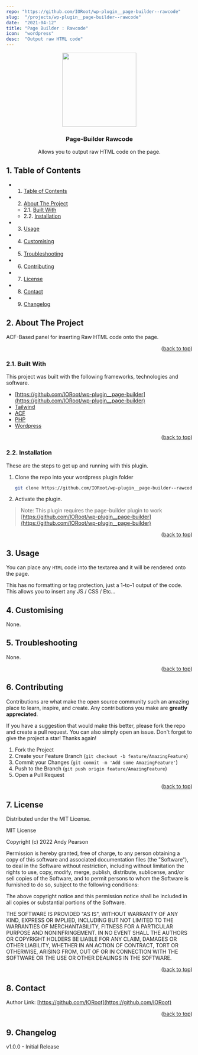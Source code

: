 ```yaml
---
repo: "https://github.com/IORoot/wp-plugin__page-builder--rawcode"
slug:  "/projects/wp-plugin__page-builder--rawcode"
date:  "2021-04-12"
title: "Page Builder : Rawcode"
icon:  "wordpress"
desc:  "Output raw HTML code"
---
```


<div id="top"></div>

<div align="center">

<img src="https://svg-rewriter.sachinraja.workers.dev/?url=https%3A%2F%2Fcdn.jsdelivr.net%2Fnpm%2F%40mdi%2Fsvg%406.7.96%2Fsvg%2Fxml.svg&fill=%239A3412&width=200px&height=200px" style="width:200px;"/>

<h3 align="center">Page-Builder Rawcode</h3>

<p align="center">
    Allows you to output raw HTML code on the page.
</p>    
</div>

##  1. <a name='TableofContents'></a>Table of Contents


* 1. [Table of Contents](#TableofContents)
* 2. [About The Project](#AboutTheProject)
	* 2.1. [Built With](#BuiltWith)
	* 2.2. [Installation](#Installation)
* 3. [Usage](#Usage)
* 4. [Customising](#Customising)
* 5. [Troubleshooting](#Troubleshooting)
* 6. [Contributing](#Contributing)
* 7. [License](#License)
* 8. [Contact](#Contact)
* 9. [Changelog](#Changelog)



##  2. <a name='AboutTheProject'></a>About The Project

ACF-Based panel for inserting Raw HTML code onto the page.

<p align="right">(<a href="#top">back to top</a>)</p>


###  2.1. <a name='BuiltWith'></a>Built With

This project was built with the following frameworks, technologies and software.

* [https://github.com/IORoot/wp-plugin__page-builder](https://github.com/IORoot/wp-plugin__page-builder)
* [Tailwind](https://tailwindcss.com/)
* [ACF](https://advancedcustomfields.com/)
* [PHP](https://php.net/)
* [Wordpress](https://wordpress.org/)

<p align="right">(<a href="#top">back to top</a>)</p>


###  2.2. <a name='Installation'></a>Installation


These are the steps to get up and running with this plugin.

1. Clone the repo into your wordpress plugin folder
    ```bash
    git clone https://github.com/IORoot/wp-plugin__page-builder--rawcode ./wp-content/plugins/page-builder-rawcode
    ```
1. Activate the plugin.


> Note: This plugin requires the page-builder plugin to work [https://github.com/IORoot/wp-plugin__page-builder](https://github.com/IORoot/wp-plugin__page-builder)

<p align="right">(<a href="#top">back to top</a>)</p>

##  3. <a name='Usage'></a>Usage

You can place any `HTML` code into the textarea and it will be rendered onto the page. 

This has no formatting or tag protection, just a 1-to-1 output of the code. This allows you to insert any JS / CSS / Etc...

##  4. <a name='Customising'></a>Customising

None.

##  5. <a name='Troubleshooting'></a>Troubleshooting

None.

<p align="right">(<a href="#top">back to top</a>)</p>


##  6. <a name='Contributing'></a>Contributing

Contributions are what make the open source community such an amazing place to learn, inspire, and create. Any contributions you make are **greatly appreciated**.

If you have a suggestion that would make this better, please fork the repo and create a pull request. You can also simply open an issue.
Don't forget to give the project a star! Thanks again!

1. Fork the Project
2. Create your Feature Branch (`git checkout -b feature/AmazingFeature`)
3. Commit your Changes (`git commit -m 'Add some AmazingFeature'`)
4. Push to the Branch (`git push origin feature/AmazingFeature`)
5. Open a Pull Request

<p align="right">(<a href="#top">back to top</a>)</p>



##  7. <a name='License'></a>License

Distributed under the MIT License.

MIT License

Copyright (c) 2022 Andy Pearson

Permission is hereby granted, free of charge, to any person obtaining a copy
of this software and associated documentation files (the "Software"), to deal
in the Software without restriction, including without limitation the rights
to use, copy, modify, merge, publish, distribute, sublicense, and/or sell
copies of the Software, and to permit persons to whom the Software is
furnished to do so, subject to the following conditions:

The above copyright notice and this permission notice shall be included in all
copies or substantial portions of the Software.

THE SOFTWARE IS PROVIDED "AS IS", WITHOUT WARRANTY OF ANY KIND, EXPRESS OR
IMPLIED, INCLUDING BUT NOT LIMITED TO THE WARRANTIES OF MERCHANTABILITY,
FITNESS FOR A PARTICULAR PURPOSE AND NONINFRINGEMENT. IN NO EVENT SHALL THE
AUTHORS OR COPYRIGHT HOLDERS BE LIABLE FOR ANY CLAIM, DAMAGES OR OTHER
LIABILITY, WHETHER IN AN ACTION OF CONTRACT, TORT OR OTHERWISE, ARISING FROM,
OUT OF OR IN CONNECTION WITH THE SOFTWARE OR THE USE OR OTHER DEALINGS IN THE
SOFTWARE.

<p align="right">(<a href="#top">back to top</a>)</p>



##  8. <a name='Contact'></a>Contact

Author Link: [https://github.com/IORoot](https://github.com/IORoot)

<p align="right">(<a href="#top">back to top</a>)</p>


##  9. <a name='Changelog'></a>Changelog

v1.0.0 - Initial Release
